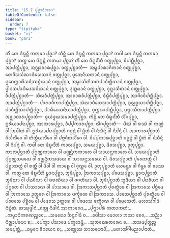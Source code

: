 ```yaml
---
title: "15.7 ᨸᩩᨧ᩠ᨨᩣᩅᩥᨽᩣᨣ"
tableOfContents: false
sidebar:
  order: 7
type: "tipitaka"
basket: "vi"
book: "pari"
---
```



<DynamicBreadcrumb />

<Division number="398" book="pari">

<Paragraph number="1870" book="pari">
ᨠᩥᩴ ᨲᩮ ᨴᩥᨭ᩠ᨮᨶ᩠ᨲᩥ ᨠᨲᨾᩣ ᨸᩩᨧ᩠ᨨᩣ? ᨠᩥᨶ᩠ᨲᩥ ᨲᩮ ᨴᩥᨭ᩠ᨮᨶ᩠ᨲᩥ ᨠᨲᨾᩣ ᨸᩩᨧ᩠ᨨᩣ? ᨠᨴᩤ ᨲᩮ ᨴᩥᨭ᩠ᨮᨶ᩠ᨲᩥ ᨠᨲᨾᩣ ᨸᩩᨧ᩠ᨨᩣ? ᨠᨲ᩠ᨳ ᨲᩮ ᨴᩥᨭ᩠ᨮᨶ᩠ᨲᩥ ᨠᨲᨾᩣ ᨸᩩᨧ᩠ᨨᩣ?
</Paragraph>

</Division>
<Division number="399" book="pari">

<Paragraph number="1871" book="pari">
<Emphasis>ᨠᩥᩴ ᨲᩮ ᨴᩥᨭ᩠ᨮᨶ᩺</Emphasis>ᨲᩥ ᩅᨲ᩠ᨳᩩᨸᩩᨧ᩠ᨨᩣ, ᩅᩥᨸᨲ᩠ᨲᩥᨸᩩᨧ᩠ᨨᩣ, ᩋᩣᨸᨲ᩠ᨲᩥᨸᩩᨧ᩠ᨨᩣ, ᩋᨩ᩠ᨫᩣᨧᩣᩁᨸᩩᨧ᩠ᨨᩣ. ᩅᨲ᩠ᨳᩩᨸᩩᨧ᩠ᨨᩣᨲᩥ—  ᩋᨭ᩠ᨮᨸᩣᩁᩣᨩᩥᨠᩣᨶᩴ ᩅᨲ᩠ᨳᩩᨸᩩᨧ᩠ᨨᩣ, ᨲᩮᩅᩦᩈᩈᩴᨥᩣᨴᩥᩈᩮᩈᩣᨶᩴ ᩅᨲ᩠ᨳᩩᨸᩩᨧ᩠ᨨᩣ, ᨴ᩠ᩅᩮᩋᨶᩥᨿᨲᩣᨶᩴ ᩅᨲ᩠ᨳᩩᨸᩩᨧ᩠ᨨᩣ, ᨴ᩠ᩅᩮᨧᨲ᩠ᨲᩣᩁᩦᩈᨶᩥᩔᨣ᩠ᨣᩥᨿᩣᨶᩴ ᩅᨲ᩠ᨳᩩᨸᩩᨧ᩠ᨨᩣ, ᩋᨭ᩠ᨮᩣᩈᩦᨲᩥᩈᨲᨸᩣᨧᩥᨲ᩠ᨲᩥᨿᩣᨶᩴ ᩅᨲ᩠ᨳᩩᨸᩩᨧ᩠ᨨᩣ, ᨴ᩠ᩅᩤᨴᩈᨸᩣᨭᩥᨴᩮᩈᨶᩦᨿᩣᨶᩴ ᩅᨲ᩠ᨳᩩᨸᩩᨧ᩠ᨨᩣ, ᨴᩩᨠ᩠ᨠᨭᩣᨶᩴ ᩅᨲ᩠ᨳᩩᨸᩩᨧ᩠ᨨᩣ, ᨴᩩᨻ᩠ᨽᩣᩈᩥᨲᩣᨶᩴ ᩅᨲ᩠ᨳᩩᨸᩩᨧ᩠ᨨᩣ. ᩅᩥᨸᨲ᩠ᨲᩥᨸᩩᨧ᩠ᨨᩣᨲᩥ—  ᩈᩦᩃᩅᩥᨸᨲ᩠ᨲᩥᨸᩩᨧ᩠ᨨᩣ, ᩋᩣᨧᩣᩁᩅᩥᨸᨲ᩠ᨲᩥᨸᩩᨧ᩠ᨨᩣ, ᨴᩥᨭ᩠ᨮᩥᩅᩥᨸᨲ᩠ᨲᩥᨸᩩᨧ᩠ᨨᩣ, ᩋᩣᨩᩦᩅᩅᩥᨸᨲ᩠ᨲᩥᨸᩩᨧ᩠ᨨᩣ. ᩋᩣᨸᨲ᩠ᨲᩥᨸᩩᨧ᩠ᨨᩣᨲᩥ—  ᨸᩣᩁᩣᨩᩥᨠᩣᨸᨲ᩠ᨲᩥᨸᩩᨧ᩠ᨨᩣ, ᩈᩴᨥᩣᨴᩥᩈᩮᩈᩣᨸᨲ᩠ᨲᩥᨸᩩᨧ᩠ᨨᩣ, ᨳᩩᩃᩖᨧ᩠ᨧᨿᩣᨸᨲ᩠ᨲᩥᨸᩩᨧ᩠ᨨᩣ, ᨸᩣᨧᩥᨲ᩠ᨲᩥᨿᩣᨸᨲ᩠ᨲᩥᨸᩩᨧ᩠ᨨᩣ, ᨸᩣᨭᩥᨴᩮᩈᨶᩦᨿᩣᨸᨲ᩠ᨲᩥᨸᩩᨧ᩠ᨨᩣ, ᨴᩩᨠ᩠ᨠᨭᩣᨸᨲ᩠ᨲᩥᨸᩩᨧ᩠ᨨᩣ, ᨴᩩᨻ᩠ᨽᩣᩈᩥᨲᩣᨸᨲ᩠ᨲᩥᨸᩩᨧ᩠ᨨᩣ. ᩋᨩ᩠ᨫᩣᨧᩣᩁᨸᩩᨧ᩠ᨨᩣᨲᩥ—  ᨴ᩠ᩅᨿᩴᨴ᩠ᩅᨿᩈᨾᩣᨸᨲ᩠ᨲᩥᨸᩩᨧ᩠ᨨᩣ.
</Paragraph>

</Division>
<Division number="400" book="pari">

<Paragraph number="1872" book="pari">
<Emphasis>ᨠᩥᨶ᩠ᨲᩥ ᨲᩮ ᨴᩥᨭ᩠ᨮᨶ᩺</Emphasis>ᨲᩥ ᩃᩥᩘᨣᨸᩩᨧ᩠ᨨᩣ, ᩍᩁᩥᨿᩣᨸᨳᨸᩩᨧ᩠ᨨᩣ, ᩋᩣᨠᩣᩁᨸᩩᨧ᩠ᨨᩣ, ᩅᩥᨸ᩠ᨸᨠᩣᩁᨸᩩᨧ᩠ᨨᩣ. ᩃᩥᩘᨣᨸᩩᨧ᩠ᨨᩣᨲᩥ—  ᨴᩦᨥᩴ ᩅᩤ ᩁᩔᩴ ᩅᩤ ᨠᨱ᩠ᩉᩴ ᩅᩤ ᩒᨴᩤᨲᩴ ᩅᩤ. ᩍᩁᩥᨿᩣᨸᨳᨸᩩᨧ᩠ᨨᩣᨲᩥ ᨣᨧ᩠ᨨᨶ᩠ᨲᩴ ᩅᩤ ᨮᩥᨲᩴ ᩅᩤ ᨶᩥᩈᩥᨶ᩠ᨶᩴ ᩅᩤ ᨶᩥᨸᨶ᩠ᨶᩴ ᩅᩤ. ᩋᩣᨠᩣᩁᨸᩩᨧ᩠ᨨᩣᨲᩥ ᨣᩥᩉᩥᩃᩥᩘᨣᩮ ᩅᩤ ᨲᩥᨲ᩠ᨳᩥᨿᩃᩥᩘᨣᩮ ᩅᩤ ᨸᨻ᩠ᨻᨩᩥᨲᩃᩥᩘᨣᩮ ᩅᩤ. ᩅᩥᨸ᩠ᨸᨠᩣᩁᨸᩩᨧ᩠ᨨᩣᨲᩥ ᨣᨧ᩠ᨨᨶ᩠ᨲᩴ ᩅᩤ ᨮᩥᨲᩴ ᩅᩤ ᨶᩥᩈᩥᨶ᩠ᨶᩴ ᩅᩤ ᨶᩥᨸᨶ᩠ᨶᩴ ᩅᩤ.
</Paragraph>

</Division>
<Division number="401" book="pari">

<Paragraph number="1873" book="pari">
<Emphasis>ᨠᨴᩤ ᨲᩮ ᨴᩥᨭ᩠ᨮᨶ᩺</Emphasis>ᨲᩥ ᨠᩣᩃᨸᩩᨧ᩠ᨨᩣ, ᩈᨾᨿᨸᩩᨧ᩠ᨨᩣ, ᨴᩥᩅᩈᨸᩩᨧ᩠ᨨᩣ, ᩏᨲᩩᨸᩩᨧ᩠ᨨᩣ. ᨠᩣᩃᨸᩩᨧ᩠ᨨᩣᨲᩥ ᨸᩩᨻ᩠ᨻᨱ᩠ᩉᨠᩣᩃᩮ ᩅᩤ ᨾᨩ᩠ᨫᨶ᩠ᩉᩥᨠᨠᩣᩃᩮ ᩅᩤ ᩈᩣᨿᨶ᩠ᩉᨠᩣᩃᩮ ᩅᩤ. ᩈᨾᨿᨸᩩᨧ᩠ᨨᩣᨲᩥ ᨸᩩᨻ᩠ᨻᨱ᩠ᩉᩈᨾᨿᩮ ᩅᩤ ᨾᨩ᩠ᨫᨶ᩠ᩉᩥᨠᩈᨾᨿᩮ ᩅᩤ ᩈᩣᨿᨶ᩠ᩉᩈᨾᨿᩮ ᩅᩤ. ᨴᩥᩅᩈᨸᩩᨧ᩠ᨨᩣᨲᩥ ᨸᩩᩁᩮᨽᨲ᩠ᨲᩴ ᩅᩤ ᨸᨧ᩠ᨨᩣᨽᨲ᩠ᨲᩴ ᩅᩤ ᩁᨲ᩠ᨲᩥᩴ ᩅᩤ ᨴᩥᩅᩤ ᩅᩤ ᨠᩣᩊᩮ ᩅᩤ ᨩᩩᨱ᩠ᩉᩮ ᩅᩤ. ᩏᨲᩩᨸᩩᨧ᩠ᨨᩣᨲᩥ ᩉᩮᨾᨶ᩠ᨲᩮ ᩅᩤ ᨣᩥᨾ᩠ᩉᩮ ᩅᩤ ᩅᩔᩮ ᩅᩤ.
</Paragraph>

</Division>
<Division number="402" book="pari">

<Paragraph number="1874" book="pari">
<Emphasis>ᨠᨲ᩠ᨳ ᨲᩮ ᨴᩥᨭ᩠ᨮᨶ᩺</Emphasis>ᨲᩥ ᨮᩣᨶᨸᩩᨧ᩠ᨨᩣ, ᨽᩪᨾᩥᨸᩩᨧ᩠ᨨᩣ, ᩒᨠᩣᩈᨸᩩᨧ᩠ᨨᩣ, ᨸᨴᩮᩈᨸᩩᨧ᩠ᨨᩣ. ᨮᩣᨶᨸᩩᨧ᩠ᨨᩣᨲᩥ ᨽᩪᨾᩥᨿᩣ ᩅᩤ ᨸᨳᩅᩥᨿᩣ ᩅᩤ ᨵᩁᨱᩥᨿᩣ ᩅᩤ ᨩᨣᨲᩥᨿᩣ ᩅᩤ. ᨽᩪᨾᩥᨸᩩᨧ᩠ᨨᩣᨲᩥ ᨽᩪᨾᩥᨿᩣ ᩅᩤ ᨸᨳᩅᩥᨿᩣ ᩅᩤ ᨸᨻ᩠ᨻᨲᩮ ᩅᩤ ᨸᩣᩈᩣᨱᩮ ᩅᩤ ᨸᩣᩈᩣᨴᩮ ᩅᩤ. ᩒᨠᩣᩈᨸᩩᨧ᩠ᨨᩣᨲᩥ ᨸᩩᩁᨲ᩠ᨳᩥᨾᩮ ᩅᩤ ᩒᨠᩣᩈᩮ ᨸᨧ᩠ᨨᩥᨾᩮ ᩅᩤ ᩒᨠᩣᩈᩮ ᩏᨲ᩠ᨲᩁᩮ ᩅᩤ ᩒᨠᩣᩈᩮ ᨴᨠ᩠ᨡᩥᨱᩮ ᩅᩤ ᩒᨠᩣᩈᩮ. ᨸᨴᩮᩈᨸᩩᨧ᩠ᨨᩣᨲᩥ ᨸᩩᩁᨲ᩠ᨳᩥᨾᩮ ᩅᩤ ᨸᨴᩮᩈᩮ ᨸᨧ᩠ᨨᩥᨾᩮ ᩅᩤ ᨸᨴᩮᩈᩮ ᩏᨲ᩠ᨲᩁᩮ ᩅᩤ ᨸᨴᩮᩈᩮ ᨴᨠ᩠ᨡᩥᨱᩮ ᩅᩤ ᨸᨴᩮᩈᩮᨲᩥ.

</Paragraph>
</Division>

<Paragraph number="1875" type="center" book="pari">
ᨾᩉᩣᩈᩘᨣᩤᨾᩴ ᨶᩥᨭ᩠ᨮᩥᨲᩴ.



</Paragraph>

<Paragraph number="1876" type="center" book="pari">
ᨲᩔᩩᨴ᩠ᨴᩤᨶᩴ


</Paragraph>

<Paragraph number="1877" type="verses" book="pari">
_ᩅᨲ᩠ᨳᩩ ᨶᩥᨴᩤᨶᩴ ᩋᩣᨠᩣᩁᩮᩣ,_  
_ᨸᩩᨻ᩠ᨻᩣᨸᩁᩴ ᨠᨲᩣᨠᨲᩴ;_  
_ᨠᨾ᩠ᨾᩣᨵᩥᨠᩁᨱᨬ᩠ᨧᩮᩅ,_  
_ᩈᨾᨳᩮᩣ ᨨᨶ᩠ᨴᨣᩤᨾᩥ ᨧ._  

</Paragraph>

<Paragraph number="1878" type="verses" book="pari">
_ᨴᩮᩤᩈᩣ ᨾᩮᩣᩉᩣ ᨽᨿᩣ ᨧᩮᩅ,_  
_ᩈᨬ᩠ᨬᩣ ᨶᩥᨩ᩠ᨫᩣᨸᨶᩮᨶ ᨧ;_  
_ᨸᩮᨠ᩠ᨡᩣ ᨸᩈᩣᨴᩮ ᨸᨠ᩠ᨡᩮᩣᨾ᩠ᩉᩥ,_  
_ᩈᩩᨲᨳᩮᩁᨲᩁᩮᨶ ᨧ._  

</Paragraph>

<Paragraph number="1879" type="verses" book="pari">
_ᩋᩈᨾ᩠ᨸᨲ᩠ᨲᨬ᩠ᨧ ᩈᨾ᩠ᨸᨲ᩠ᨲᩴ,_  
_ᨵᨾ᩠ᨾᩮᨶ ᩅᩥᨶᨿᩮᨶ ᨧ;_  
_ᩈᨲ᩠ᨳᩩᩔ ᩈᩣᩈᨶᩮᨶᩣᨸᩥ,_  
_ᨾᩉᩣᩈᩘᨣᩤᨾᨬᩣᨸᨶᩣᨲᩥ._
</Paragraph>